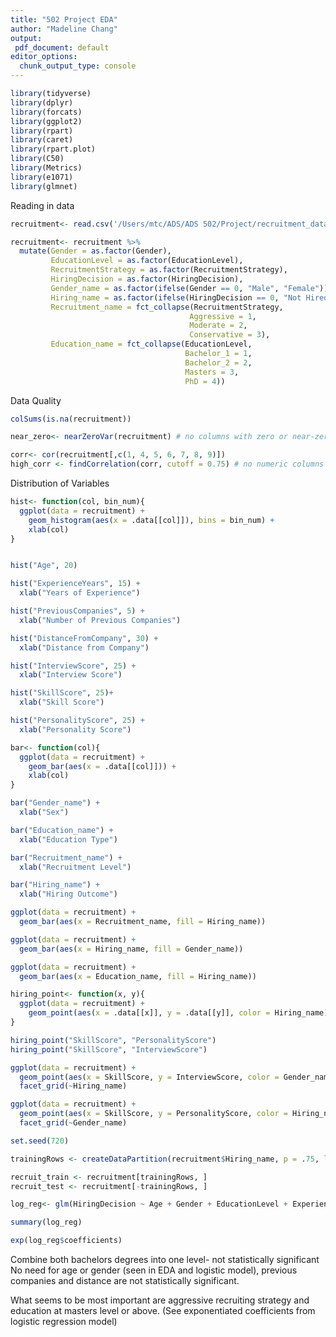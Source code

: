 ```yaml
---
title: "502 Project EDA"
author: "Madeline Chang"
output:
 pdf_document: default
editor_options: 
  chunk_output_type: console
---
```


```r
library(tidyverse)
library(dplyr)
library(forcats)
library(ggplot2)
library(rpart)
library(caret)
library(rpart.plot)
library(C50)
library(Metrics)
library(e1071)
library(glmnet)
```

Reading in data

```r
recruitment<- read.csv('/Users/mtc/ADS/ADS 502/Project/recruitment_data.csv')

recruitment<- recruitment %>%
  mutate(Gender = as.factor(Gender),
         EducationLevel = as.factor(EducationLevel),
         RecruitmentStrategy = as.factor(RecruitmentStrategy),
         HiringDecision = as.factor(HiringDecision),
         Gender_name = as.factor(ifelse(Gender == 0, "Male", "Female")),
         Hiring_name = as.factor(ifelse(HiringDecision == 0, "Not Hired", "Hired")),
         Recruitment_name = fct_collapse(RecruitmentStrategy,
                                        Aggressive = 1,
                                        Moderate = 2,
                                        Conservative = 3),
         Education_name = fct_collapse(EducationLevel,
                                       Bachelor_1 = 1,
                                       Bachelor_2 = 2,
                                       Masters = 3,
                                       PhD = 4))
```

Data Quality

```r
colSums(is.na(recruitment))
```

```r
near_zero<- nearZeroVar(recruitment) # no columns with zero or near-zero variance

corr<- cor(recruitment[,c(1, 4, 5, 6, 7, 8, 9)])
high_corr <- findCorrelation(corr, cutoff = 0.75) # no numeric columns with high correlation with each other
```


Distribution of Variables

```r
hist<- function(col, bin_num){
  ggplot(data = recruitment) +
    geom_histogram(aes(x = .data[[col]]), bins = bin_num) +
    xlab(col)
}


hist("Age", 20)

hist("ExperienceYears", 15) +
  xlab("Years of Experience")

hist("PreviousCompanies", 5) +
  xlab("Number of Previous Companies")

hist("DistanceFromCompany", 30) +
  xlab("Distance from Company")

hist("InterviewScore", 25) +
  xlab("Interview Score")

hist("SkillScore", 25)+
  xlab("Skill Score")

hist("PersonalityScore", 25) +
  xlab("Personality Score")
```

```r
bar<- function(col){
  ggplot(data = recruitment) +
    geom_bar(aes(x = .data[[col]])) +
    xlab(col)
}

bar("Gender_name") +
  xlab("Sex")

bar("Education_name") +
  xlab("Education Type")

bar("Recruitment_name") +
  xlab("Recruitment Level")

bar("Hiring_name") +
  xlab("Hiring Outcome")
```

```r
ggplot(data = recruitment) +
  geom_bar(aes(x = Recruitment_name, fill = Hiring_name))

ggplot(data = recruitment) +
  geom_bar(aes(x = Hiring_name, fill = Gender_name))

ggplot(data = recruitment) +
  geom_bar(aes(x = Education_name, fill = Hiring_name))
```

```r
hiring_point<- function(x, y){
  ggplot(data = recruitment) +
    geom_point(aes(x = .data[[x]], y = .data[[y]], color = Hiring_name))
}

hiring_point("SkillScore", "PersonalityScore")
hiring_point("SkillScore", "InterviewScore")
```


```r
ggplot(data = recruitment) +
  geom_point(aes(x = SkillScore, y = InterviewScore, color = Gender_name))+
  facet_grid(~Hiring_name)

ggplot(data = recruitment) +
  geom_point(aes(x = SkillScore, y = PersonalityScore, color = Hiring_name)) +
  facet_grid(~Gender_name)
```

```r
set.seed(720)

trainingRows <- createDataPartition(recruitment$Hiring_name, p = .75, list = FALSE) 

recruit_train <- recruitment[trainingRows, ]
recruit_test <- recruitment[-trainingRows, ]
```

```r
log_reg<- glm(HiringDecision ~ Age + Gender + EducationLevel + ExperienceYears + PreviousCompanies + DistanceFromCompany + InterviewScore + SkillScore + PersonalityScore + RecruitmentStrategy, data = recruit_train, family = "binomial")

summary(log_reg)

exp(log_reg$coefficients)
```

Combine both bachelors degrees into one level- not statistically significant
No need for age or gender (seen in EDA and logistic model), previous companies and distance are not statistically significant.

What seems to be most important are aggressive recruiting strategy and education at masters level or above. (See exponentiated coefficients from logistic regression model)

